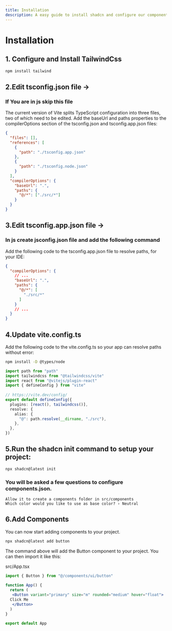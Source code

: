 ```yaml
---
title: Installation
description: A easy guide to install shadcn and configure our components
---
```



# Installation 

## 1. Configure and Install TailwindCss

```bash
npm install tailwind
```

## 2.Edit tsconfig.json file ->
###  If You are in js skip this file
The current version of Vite splits TypeScript configuration into three files, two of which need to be edited. Add the baseUrl and paths properties to the compilerOptions section of the tsconfig.json and tsconfig.app.json files:

```json
{
  "files": [],
  "references": [
    {
      "path": "./tsconfig.app.json"
    },
    {
      "path": "./tsconfig.node.json"
    }
  ],
  "compilerOptions": {
    "baseUrl": ".",
    "paths": {
      "@/*": ["./src/*"]
    }
  }
}
```

## 3.Edit tsconfig.app.json file -> 
### In js create jsconfig.json file and add the  following command
Add the following code to the tsconfig.app.json file to resolve paths, for your IDE:

```json
{
  "compilerOptions": {
    // ...
    "baseUrl": ".",
    "paths": {
      "@/*": [
        "./src/*"
      ]
    }
    // ...
  }
}
```

## 4.Update vite.config.ts
Add the following code to the vite.config.ts so your app can resolve paths without error:

```bash
npm install -D @types/node
```

```ts
import path from "path"
import tailwindcss from "@tailwindcss/vite"
import react from "@vitejs/plugin-react"
import { defineConfig } from "vite"
 
// https://vite.dev/config/
export default defineConfig({
  plugins: [react(), tailwindcss()],
  resolve: {
    alias: {
      "@": path.resolve(__dirname, "./src"),
    },
  },
})
```


## 5.Run the shadcn init command to setup your project:


```bash
npx shadcn@latest init
```

### You will be asked a few questions to configure components.json.

```
Allow it to create a components folder in src/components
Which color would you like to use as base color? › Neutral
```

## 6.Add Components
You can now start adding components to your project.
```bash
npx shadcn@latest add button
```

The command above will add the Button component to your project. You can then import it like this:

src/App.tsx
```jsx
import { Button } from "@/components/ui/button"
 
function App() {
  return (
   <Button variant="primary" size="m" rounded="medium" hover="float">
  Click Me
   </Button>
  )
}

export default App
 ```